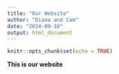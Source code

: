 ```yaml
---
title: "Our Website"
author: "Diana and Cam"
date: "2024-09-10"
output: html_document
---
```


```r
knitr::opts_chunk$set(echo = TRUE)
```

**This is our website**
